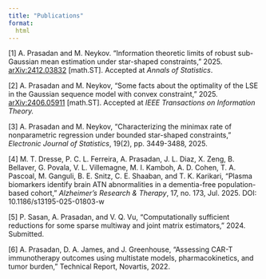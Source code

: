 ```yaml
---
title: "Publications"
format:
  html
---
```



[1] A. Prasadan and M. Neykov. “Information theoretic limits of robust sub-Gaussian mean estimation under star-shaped constraints,” 2025. [arXiv:2412.03832](https://arxiv.org/abs/2412.03832) [math.ST]. Accepted at *Annals of Statistics*. 

[2] A. Prasadan and M. Neykov, “Some facts about the optimality of the LSE in the Gaussian sequence model with convex constraint,” 2025. [arXiv:2406.05911](https://arxiv.org/abs/2406.05911) [math.ST]. Accepted at *IEEE Transactions on Information Theory.* 

[3] A. Prasadan and M. Neykov, “Characterizing the minimax rate of nonparametric regression under bounded star-shaped constraints,”  *Electronic Journal of Statistics*, 19(2), pp. 3449-3488, 2025.

[4] M. T. Dresse, P. C. L. Ferreira, A. Prasadan, J. L. Diaz, X. Zeng, B. Bellaver, G. Povala, V. L. Villemagne, M. I. Kamboh, A. D. Cohen, T. A. Pascoal, M. Ganguli, B. E. Snitz, C. E. Shaaban, and T. K. Karikari, “Plasma biomarkers identify brain ATN abnormalities in a dementia-free population-based cohort,” *Alzheimer’s Research & Therapy*, 17, no. 173, Jul. 2025. DOI: 10.1186/s13195-025-01803-w


[5] P. Sasan, A. Prasadan, and V. Q. Vu, “Computationally sufficient reductions for some sparse multiway and joint matrix estimators,” 2024. Submitted.

[6] A. Prasadan, D. A. James, and J. Greenhouse, “Assessing CAR-T immunotherapy outcomes using multistate models, pharmacokinetics, and tumor burden,” Technical Report, Novartis, 2022.
